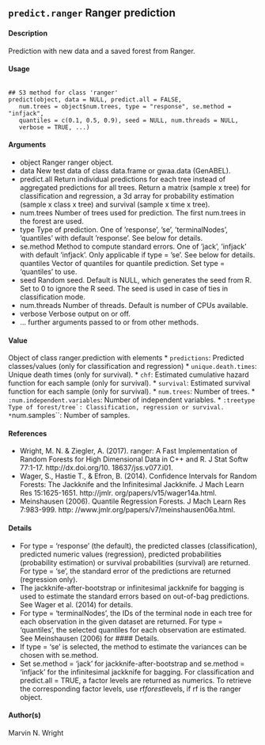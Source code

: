 ## ``predict.ranger`` Ranger prediction

#### Description
Prediction with new data and a saved forest from Ranger.

#### Usage
<pre><code>
## S3 method for class 'ranger'
predict(object, data = NULL, predict.all = FALSE,
   num.trees = object$num.trees, type = "response", se.method = "infjack",
   quantiles = c(0.1, 0.5, 0.9), seed = NULL, num.threads = NULL,
   verbose = TRUE, ...)
</code></pre>

#### Arguments
* object Ranger ranger object.
* data New test data of class data.frame or gwaa.data (GenABEL).
* predict.all Return individual predictions for each tree instead of aggregated predictions for
all trees. Return a matrix (sample x tree) for classification and regression, a 3d
array for probability estimation (sample x class x tree) and survival (sample x
time x tree).
* num.trees Number of trees used for prediction. The first num.trees in the forest are used.
* type Type of prediction. One of ’response’, ’se’, ’terminalNodes’, ’quantiles’ with
default ’response’. See below for details.
* se.method Method to compute standard errors. One of ’jack’, ’infjack’ with default ’infjack’.
Only applicable if type = ’se’. See below for details.
quantiles Vector of quantiles for quantile prediction. Set type = 'quantiles' to use.
* seed Random seed. Default is NULL, which generates the seed from R. Set to 0 to ignore the R seed. The seed is used in case of ties in classification mode.
* num.threads Number of threads. Default is number of CPUs available. 
* verbose Verbose output on or off.
* ... further arguments passed to or from other methods.


#### Value
Object of class ranger.prediction with elements
* ``predictions``: Predicted classes/values (only for classification and regression)
* ``unique.death.times``: Unique death times (only for survival).
* ``chf``: Estimated cumulative hazard function for each sample (only for survival).
* ``survival``: Estimated survival function for each sample (only for survival).
* ``num.trees``: Number of trees.
* ``:num.independent.variables``: Number of independent variables.
* ``:treetype Type of forest/tree`: Classification, regression or survival.
* ``num.samples``: Number of samples.

#### References
* Wright, M. N. & Ziegler, A. (2017). ranger: A Fast Implementation of Random Forests
for High Dimensional Data in C++ and R. J Stat Softw 77:1-17. http://dx.doi.org/10.
18637/jss.v077.i01.
* Wager, S., Hastie T., & Efron, B. (2014). Confidence Intervals for Random Forests: The
Jackknife and the Infinitesimal Jackknife. J Mach Learn Res 15:1625-1651. http://jmlr.
org/papers/v15/wager14a.html.
* Meinshausen (2006). Quantile Regression Forests. J Mach Learn Res 7:983-999. http:
//www.jmlr.org/papers/v7/meinshausen06a.html.

#### Details
* For type = 'response' (the default), the predicted classes (classification), predicted numeric
values (regression), predicted probabilities (probability estimation) or survival probabilities (survival)
are returned. For type = 'se', the standard error of the predictions are returned (regression
only). 
* The jackknife-after-bootstrap or infinitesimal jackknife for bagging is used to estimate the standard errors based on out-of-bag predictions. See Wager et al. (2014) for details. 
* For type = 'terminalNodes', the IDs of the terminal node in each tree for each observation in the
given dataset are returned. For type = 'quantiles', the selected quantiles for each observation
are estimated. See Meinshausen (2006) for #### Details.
* If type = 'se' is selected, the method to estimate the variances can be chosen with se.method.
* Set se.method = 'jack' for jackknife-after-bootstrap and se.method = 'infjack' for the infinitesimal jackknife for bagging.
For classification and predict.all = TRUE, a factor levels are returned as numerics. To retrieve
the corresponding factor levels, use rf$forest$levels, if rf is the ranger object.

#### Author(s)
Marvin N. Wright
